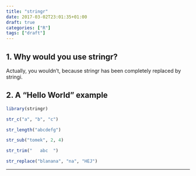 ```yaml
---
title: "stringr"
date: 2017-03-02T23:01:35+01:00
draft: true
categories: ["R"]
tags: ["draft"]
---
```


## 1. Why would you use stringr?

Actually, you wouldn't, because stringr has been completely replaced by stringi.

## 2. A "Hello World" example

```r
library(stringr)

str_c("a", "b", "c")

str_length("abcdefg")

str_sub("tomek", 2, 4)

str_trim("   abc  ")

str_replace("blanana", "na", "HEJ")
```

***
